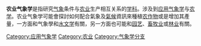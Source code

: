 {{unreferenced|time=2017-02-18T13:22:46+00:00}}
'''农业气象学'''是指研究[[气象|气象]]条件与[[农业|农业]]生产相互关系的[[学科|学科]]。涉及到[[应用气象学|应用气象学]]与[[农学|农学]]。农业气象学可能會探討如何配合氣象及[[氣候|氣候]]資訊來種植[[农作物|农作物]]或是增加其產量，一方面和气象學和[[水文学|水文学]]有關，另一方面也可能和[[园艺|园艺]]、[[畜牧业|畜牧业]]或[[林业|林业]]有關。

{{metro-stub}}

[[Category:应用气象学|Category:应用气象学]]
[[Category:农业|Category:农业]]
[[Category:气象学分支|Category:气象学分支]]